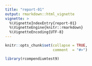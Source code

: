```yaml
---
title: "report-01"
output: rmarkdown::html_vignette
vignette: >
  %\VignetteIndexEntry{report-01}
  %\VignetteEngine{knitr::rmarkdown}
  %\VignetteEncoding{UTF-8}
---
```


```r
knitr::opts_chunk$set(collapse = TRUE,
                      comment  = "#>")
```


```r
library(rcompendiumtest9)
```

